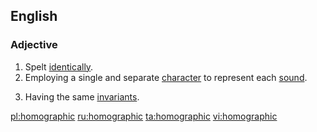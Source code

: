 ==English==

===Adjective===
{{en-adj|-}}

# Spelt [[identical]]ly.
# Employing a single and separate [[character]] to represent each [[sound]].
# {{context|geometry|lang=en}} Having the same [[invariant]]s.

[[pl:homographic]]
[[ru:homographic]]
[[ta:homographic]]
[[vi:homographic]]